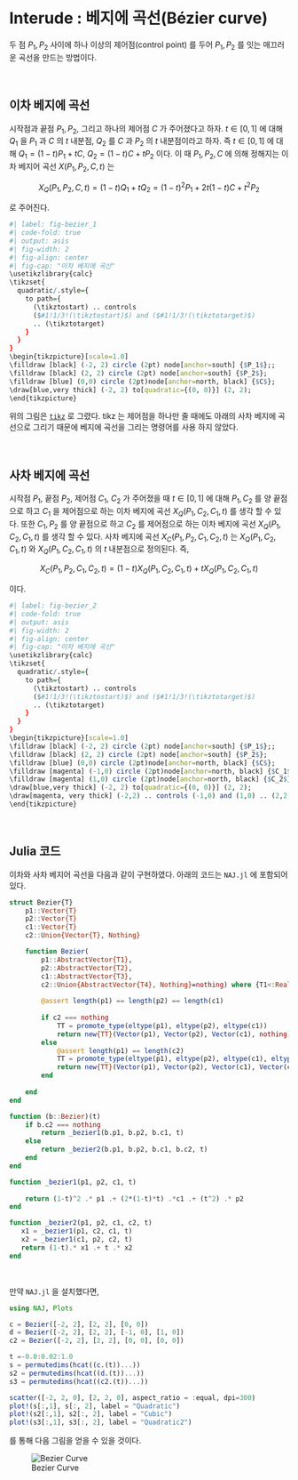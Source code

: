 # Interude : 베지에 곡선(Bézier curve) {.unnumbered}

두 점 $P_1,\,P_2$ 사이에 하나 이상의 제어점(control point) 를 두어 $P_1,\,P_2$ 를 잇는 매끄러운 곡선을 만드는 방법이다. 

</br>

## 이차 베지에 곡선

시작점과 끝점 $P_1,\,P_2$, 그리고 하나의 제어점 $C$ 가 주어졌다고 하자. $t\in [0,\,1]$ 에 대해 $Q_1$ 을 $P_1$ 과 $C$ 의 $t$ 내분점, $Q_2$ 를 $C$ 과 $P_2$ 의 $t$ 내분점이라고 하자. 즉 $t\in [0,\,1]$ 에 대해 $Q_1 = (1-t)P_1 + tC$, $Q_2=(1-t)C + tP_2$ 이다. 이 때 $P_1,\,P_2,\,C$ 에 의해 정해지는 이차 베지어 곡선 $X(P_1, P_2, C, t)$ 는

$$
X_Q(P_1, P_2, C, t) = (1-t)Q_1 + tQ_2 = (1-t)^2P_1+2t(1-t)C + t^2P_2
$$

로 주어진다. 

```r
#| label: fig-bezier_1
#| code-fold: true
#| output: asis
#| fig-width: 2
#| fig-align: center
#| fig-cap: "이차 베지에 곡선"
\usetikzlibrary{calc}
\tikzset{
  quadratic/.style={
    to path={
      (\tikztostart) .. controls
      ($#1!1/3!(\tikztostart)$) and ($#1!1/3!(\tikztotarget)$)
      .. (\tikztotarget)
    }
  }
}
\begin{tikzpicture}[scale=1.0]
\filldraw [black] (-2, 2) circle (2pt) node[anchor=south] {$P_1$};;
\filldraw [black] (2, 2) circle (2pt) node[anchor=south] {$P_2$};
\filldraw [blue] (0,0) circle (2pt)node[anchor=north, black] {$C$};
\draw[blue,very thick] (-2, 2) to[quadratic={(0, 0)}] (2, 2);
\end{tikzpicture}
```

::: {.callout-tip appearance="simple" icon="false"}

위의 그림은 [`tikz`](../tools/tikz/tikz.qmd) 로 그렸다. tikz 는 제어점을 하나만 줄 때에도 아래의 사차 베지에 곡선으로 그리기 때문에 베지에 곡선을 그리는 명령어를 사용 하지 않았다.
:::


</br>

## 사차 베지에 곡선

시작점 $P_1$, 끝점 $P_2$, 제어점 $C_1$, $C_2$ 가 주어졌을 때 $t\in [0, 1]$ 에 대해 $P_1,\,C_2$ 를 양 끝점으로 하고 $C_1$ 을 제어점으로 하는 이차 베지에 곡선 $X_Q(P_1, C_2, C_1, t)$ 를 생각 할 수 있다. 또한 $C_1,\, P_2$ 를 양 끝점으로 하고 $C_2$ 를 제어점으로 하는 이차 베지에 곡선 $X_Q(P_1, C_2, C_1, t)$ 를 생각 할 수 있다. 사차 베지에 곡선 $X_C(P_1, P_2, C_1, C_2, t)$ 는 $X_Q(P_1, C_2, C_1, t)$ 와 $X_Q(P_1, C_2, C_1, t)$ 의 $t$ 내분점으로 정의된다. 즉, 

$$
X_C(P_1, P_2, C_1, C_2, t) = (1-t) X_Q(P_1, C_2, C_1, t)  + tX_Q(P_1, C_2, C_1, t)
$$

이다. 

```r
#| label: fig-bezier_2
#| code-fold: true
#| output: asis
#| fig-width: 2
#| fig-align: center
#| fig-cap: "이차 베지에 곡선"
\usetikzlibrary{calc}
\tikzset{
  quadratic/.style={
    to path={
      (\tikztostart) .. controls
      ($#1!1/3!(\tikztostart)$) and ($#1!1/3!(\tikztotarget)$)
      .. (\tikztotarget)
    }
  }
}
\begin{tikzpicture}[scale=1.0]
\filldraw [black] (-2, 2) circle (2pt) node[anchor=south] {$P_1$};;
\filldraw [black] (2, 2) circle (2pt) node[anchor=south] {$P_2$};
\filldraw [blue] (0,0) circle (2pt)node[anchor=north, black] {$C$};
\filldraw [magenta] (-1,0) circle (2pt)node[anchor=north, black] {$C_1$};
\filldraw [magenta] (1,0) circle (2pt)node[anchor=north, black] {$C_2$};
\draw[blue,very thick] (-2, 2) to[quadratic={(0, 0)}] (2, 2);
\draw[magenta, very thick] (-2,2) .. controls (-1,0) and (1,0) .. (2,2);
\end{tikzpicture}
```


</br>

## Julia 코드

이차와 사차 베지어 곡선을 다음과 같이 구현하였다. 아래의 코드는 `NAJ.jl` 에 포함되어 있다. 

```julia
struct Bezier{T} 
    p1::Vector{T}
    p2::Vector{T}
    c1::Vector{T}
    c2::Union{Vector{T}, Nothing}

    function Bezier(
        p1::AbstractVector{T1}, 
        p2::AbstractVector{T2}, 
        c1::AbstractVector{T3}, 
        c2::Union{AbstractVector{T4}, Nothing}=nothing) where {T1<:Real, T2<:Real, T3<:Real, T4<:Real}
        
        @assert length(p1) == length(p2) == length(c1)
        
        if c2 === nothing
            TT = promote_type(eltype(p1), eltype(p2), eltype(c1))
            return new{TT}(Vector(p1), Vector(p2), Vector(c1), nothing)
        else 
            @assert length(p1) == length(c2)
            TT = promote_type(eltype(p1), eltype(p2), eltype(c1), eltype(c2))
            return new{TT}(Vector(p1), Vector(p2), Vector(c1), Vector(c2))
        end
        
    end
end

function (b::Bezier)(t)
    if b.c2 === nothing
        return _bezier1(b.p1, b.p2, b.c1, t)
    else 
        return _bezier2(b.p1, b.p2, b.c1, b.c2, t)
    end
end

function _bezier1(p1, p2, c1, t)
    
    return (1-t)^2 .* p1 .+ (2*(1-t)*t) .*c1 .+ (t^2) .* p2
end

function _bezier2(p1, p2, c1, c2, t)
   x1 = _bezier1(p1, c2, c1, t)
   x2 = _bezier1(c1, p2, c2, t)
   return (1-t).* x1 .+ t .* x2
end
```


</br>

만약 `NAJ.jl` 을 설치했다면, 

```julia
using NAJ, Plots

c = Bezier([-2, 2], [2, 2], [0, 0])
d = Bezier([-2, 2], [2, 2], [-1, 0], [1, 0])
c2 = Bezier([-2, 2], [2, 2], [0, 0], [0, 0])

t =-0.0:0.02:1.0
s = permutedims(hcat((c.(t))...))
s2 = permutedims(hcat((d.(t))...))
s3 = permutedims(hcat((c2.(t))...))

scatter([-2, 2, 0], [2, 2, 0], aspect_ratio = :equal, dpi=300)
plot!(s[:,1], s[:, 2], label = "Quadratic")
plot!(s2[:,1], s2[:, 2], label = "Cubic")
plot!(s3[:,1], s3[:, 2], label = "Quadratic2") 
```

를 통해 다음 그림을 얻을 수 있을 것이다.

![Bezier Curve](bezier.png)

